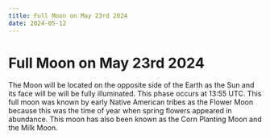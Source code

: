 ```yaml
---
title: Full Moon on May 23rd 2024
date: 2024-05-12
---
```


# Full Moon on May 23rd 2024

The Moon will be located on the opposite side of the Earth as the Sun and its face will be will be fully illuminated. 
This phase occurs at 13:55 UTC. 
This full moon was known by early Native American tribes as the Flower Moon because this was the time of year when spring flowers appeared in abundance. 
This moon has also been known as the Corn Planting Moon and the Milk Moon.